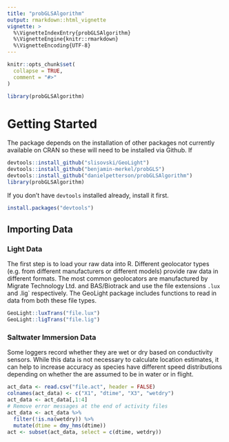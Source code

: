 ```yaml
---
title: "probGLSAlgorithm"
output: rmarkdown::html_vignette
vignette: >
  %\VignetteIndexEntry{probGLSAlgorithm}
  %\VignetteEngine{knitr::rmarkdown}
  %\VignetteEncoding{UTF-8}
---
```


```r
knitr::opts_chunk$set(
  collapse = TRUE,
  comment = "#>"
)
```

```r
library(probGLSAlgorithm)
```


# Getting Started

The package depends on the installation of other packages not currently available on CRAN so these will need to be installed via Github. If

```r
devtools::install_github("slisovski/GeoLight")
devtools::install_github("benjamin-merkel/probGLS")
devtools::install_github("danielpetterson/probGLSAlgorithm")
library(probGLSAlgorithm)
```

If you don't have `devtools` installed already, install it first.

```r
install.packages("devtools")
```

## Importing Data

### Light Data

The first step is to load your raw data into R. Different geolocator types (e.g. from different manufacturers or different models) provide raw data in different formats. The most common geolocators are manufactured by Migrate Technology Ltd. and BAS/Biotrack and use the file extensions `.lux` and .lig` respectively. The GeoLight package includes functions to read in data from both these file types.

```r
GeoLight::luxTrans("file.lux")
GeoLight::ligTrans("file.lig")
```

### Saltwater Immersion Data

Some loggers record whether they are wet or dry based on conductivity sensors. While this data is not necessary to calculate location estimates, it can help to increase accuracy as species have different speed distributions depending on whether the are assumed to be in water or in flight.

```r
act_data <- read.csv("file.act", header = FALSE)
colnames(act_data) <- c("X1", "dtime", "X3", "wetdry")
act_data <- act_data[,1:4]
# Remove error messages at the end of activity files
act_data <- act_data %>%
  filter(!is.na(wetdry)) %>%
  mutate(dtime = dmy_hms(dtime))
act <- subset(act_data, select = c(dtime, wetdry))
```



